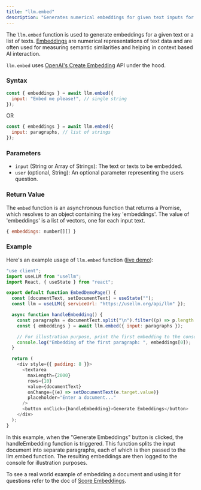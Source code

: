 ```yaml
---
title: "llm.embed"
description: "Generates numerical embeddings for given text inputs for allowing context-sensitive AI interactions."
---
```


The `llm.embed` function is used to generate embeddings for a given text or a list of texts.
[Embeddings](https://platform.openai.com/docs/guides/embeddings) are numerical representations of text data and are often used for measuring semantic similarities
and helping in context based AI interaction.

`llm.embed` uses [OpenAI's Create Embedding](https://platform.openai.com/docs/api-reference/embeddings/create) API under the hood.

### Syntax

```javascript
const { embeddings } = await llm.embed({
  input: "Embed me please!", // single string
});
```

OR

```javascript
const { embeddings } = await llm.embed({
  input: paragraphs, // list of strings
});
```

### Parameters

- `input` (String or Array of Strings): The text or texts to be embedded.
- `user` (optional, String): An optional parameter representing the users question.

### Return Value

The `embed` function is an asynchronous function that returns a Promise, which resolves to an object
containing the key 'embeddings'. The value of 'embeddings' is a list of vectors, one for each input text.

```javascript
{ embeddings: number[][] }
```

### Example

Here's an example usage of `llm.embed` function ([live demo](https://usellm.org/demo/embed-demo)):

```javascript
"use client";
import useLLM from "usellm";
import React, { useState } from "react";

export default function EmbedDemoPage() {
  const [documentText, setDocumentText] = useState("");
  const llm = useLLM({ serviceUrl: "https://usellm.org/api/llm" });

  async function handleEmbedding() {
    const paragraphs = documentText.split("\n").filter((p) => p.length > 0);
    const { embeddings } = await llm.embed({ input: paragraphs });

    // For illustration purpose, print the first embedding to the console
    console.log("Embedding of the first paragraph: ", embeddings[0]);
  }

  return (
    <div style={{ padding: 8 }}>
      <textarea
        maxLength={2000}
        rows={10}
        value={documentText}
        onChange={(e) => setDocumentText(e.target.value)}
        placeholder="Enter a document..."
      />
      <button onClick={handleEmbedding}>Generate Embeddings</button>
    </div>
  );
}
```

In this example, when the "Generate Embeddings" button is clicked, the handleEmbedding function is triggered.
This function splits the input document into separate paragraphs, each of which is then passed to the llm.embed function.
The resulting embeddings are then logged to the console for illustration purposes.

To see a real world example of embedding a document and using it for questions refer to the doc of
[Score Embeddings](./scoreEmbeddings).

